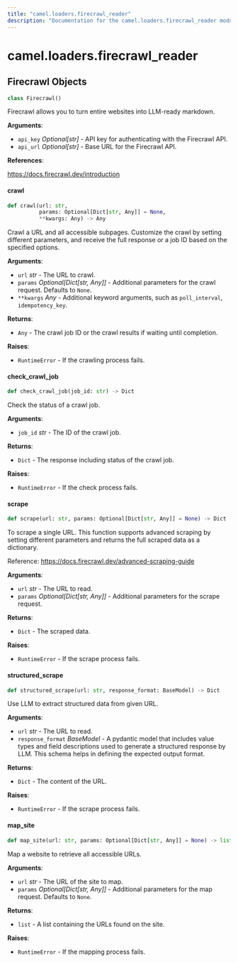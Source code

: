 ```yaml
---
title: "camel.loaders.firecrawl_reader"
description: "Documentation for the camel.loaders.firecrawl_reader module"
---
```


<a id="camel.loaders.firecrawl_reader"></a>

# camel.loaders.firecrawl\_reader

<a id="camel.loaders.firecrawl_reader.Firecrawl"></a>

## Firecrawl Objects

```python
class Firecrawl()
```

Firecrawl allows you to turn entire websites into LLM-ready markdown.

**Arguments**:

- `api_key` _Optional[str]_ - API key for authenticating with the Firecrawl
  API.
- `api_url` _Optional[str]_ - Base URL for the Firecrawl API.
  

**References**:

  https://docs.firecrawl.dev/introduction

<a id="camel.loaders.firecrawl_reader.Firecrawl.crawl"></a>

#### crawl

```python
def crawl(url: str,
          params: Optional[Dict[str, Any]] = None,
          **kwargs: Any) -> Any
```

Crawl a URL and all accessible subpages. Customize the crawl by
setting different parameters, and receive the full response or a job
ID based on the specified options.

**Arguments**:

- `url` _str_ - The URL to crawl.
- `params` _Optional[Dict[str, Any]]_ - Additional parameters for the
  crawl request. Defaults to `None`.
- `**kwargs` _Any_ - Additional keyword arguments, such as
  `poll_interval`, `idempotency_key`.
  

**Returns**:

- `Any` - The crawl job ID or the crawl results if waiting until
  completion.
  

**Raises**:

- `RuntimeError` - If the crawling process fails.

<a id="camel.loaders.firecrawl_reader.Firecrawl.check_crawl_job"></a>

#### check\_crawl\_job

```python
def check_crawl_job(job_id: str) -> Dict
```

Check the status of a crawl job.

**Arguments**:

- `job_id` _str_ - The ID of the crawl job.
  

**Returns**:

- `Dict` - The response including status of the crawl job.
  

**Raises**:

- `RuntimeError` - If the check process fails.

<a id="camel.loaders.firecrawl_reader.Firecrawl.scrape"></a>

#### scrape

```python
def scrape(url: str, params: Optional[Dict[str, Any]] = None) -> Dict
```

To scrape a single URL. This function supports advanced scraping
by setting different parameters and returns the full scraped data as a
dictionary.

Reference: https://docs.firecrawl.dev/advanced-scraping-guide

**Arguments**:

- `url` _str_ - The URL to read.
- `params` _Optional[Dict[str, Any]]_ - Additional parameters for the
  scrape request.
  

**Returns**:

- `Dict` - The scraped data.
  

**Raises**:

- `RuntimeError` - If the scrape process fails.

<a id="camel.loaders.firecrawl_reader.Firecrawl.structured_scrape"></a>

#### structured\_scrape

```python
def structured_scrape(url: str, response_format: BaseModel) -> Dict
```

Use LLM to extract structured data from given URL.

**Arguments**:

- `url` _str_ - The URL to read.
- `response_format` _BaseModel_ - A pydantic model
  that includes value types and field descriptions used to
  generate a structured response by LLM. This schema helps
  in defining the expected output format.
  

**Returns**:

- `Dict` - The content of the URL.
  

**Raises**:

- `RuntimeError` - If the scrape process fails.

<a id="camel.loaders.firecrawl_reader.Firecrawl.map_site"></a>

#### map\_site

```python
def map_site(url: str, params: Optional[Dict[str, Any]] = None) -> list
```

Map a website to retrieve all accessible URLs.

**Arguments**:

- `url` _str_ - The URL of the site to map.
- `params` _Optional[Dict[str, Any]]_ - Additional parameters for the
  map request. Defaults to `None`.
  

**Returns**:

- `list` - A list containing the URLs found on the site.
  

**Raises**:

- `RuntimeError` - If the mapping process fails.

